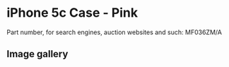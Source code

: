 
# iPhone 5c Case - Pink

Part number, for search engines, auction websites and such: MF036ZM/A

## Image gallery

<div style={{ width: "768px" }}>
  <GalleryComponent
    images={[
      {
        original: "/everysource/MF036.png",
        thumbnail: "/everypreview/MF036.png",
      },
      {
        original: "/everysource/MF036_AV1_WHITE.png",
        thumbnail: "/everypreview/MF036_AV1_WHITE.png",
      },
      {
        original: "/everysource/MF036_AV2.png",
        thumbnail: "/everypreview/MF036_AV2.png",
      }
    ]}
  />
</div>